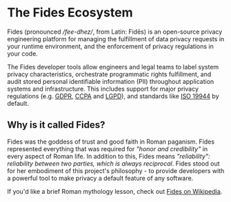 

# The Fides Ecosystem

Fides (pronounced */fee-dhez/*, from Latin: Fidēs) is an open-source privacy engineering platform for managing the fulfillment of data privacy requests in your runtime environment, and the enforcement of privacy regulations in your code.

The Fides developer tools allow engineers and legal teams to label system privacy characteristics, orchestrate programmatic rights fulfillment, and audit stored personal identifiable information (PII) throughout application systems and infrastructure. This includes support for major privacy regulations (e.g. [GDPR](https://ico.org.uk/for-organisations/guide-to-data-protection/guide-to-the-general-data-protection-regulation-gdpr/), [CCPA](https://ethyca.com/cpra-hub/) and [LGPD](https://iapp.org/news/a/the-new-brazilian-general-data-protection-law-a-detailed-analysis/)), and standards like [ISO 19944](https://www.iso.org/standard/79573.html) by default.


<KeyFeatWrap>
  <KeyFeat title="End-to-End Data Subject Request Automation" link="./dsr_quickstart/basic_setup"  description="When your organization receives a privacy request, Fides will automatically fulfill it according to the execution policies your legal and business owners have created. Fides orchestrates connections to both your owned databases and third-party systems to access, update, and delete sensitive data."/>
  <KeyFeat title="Privacy-as-Code" link="https://twitter.com/cillian"  description="Fides' extensible description language allows you to describe your datasets and code in human-readable manifest files. Create a consistent, versioned definition of your system's privacy characteristics and resources for use in your CI/CD pipeline, when processing privacy requests, or in the Fides UI."/>
  <KeyFeat title="Compliance-minded Data Mapping" link="https://twitter.com/cillian"   description="Export a data map of your connected databases and services, or run an audit of your resources to generate an Article 30-compliant Record of Processing Activities (RoPA)."/>
  <KeyFeat title="Comprehensive Privacy Standard Support" link="https://twitter.com/ethyca"   description="Fides' policy declarations efficiently describe the privacy behaviors of your system for major 
  regulations, including GDPR, CCPA, and LGPD, as well as major standards like ISO 19944."/>
</KeyFeatWrap>

<GetStartedWrap>
  <GetStarted title="DSR Automation" link="./dsr_quickstart/basic_setup"  description="According to all known laws of aviation"/>
  <GetStarted title="Data Mapping" link="https://twitter.com/cillian"  description="According to all known laws of aviation" />
  <GetStarted title="Managing Consent" link="https://twitter.com/cillian"   description="According to all known laws of aviation"/>
  <GetStarted title="DSR Automation Demo Project" link="/sample_project"   description="According to all known laws of aviation"/>
</GetStartedWrap>

## Why is it called Fides?

Fides was the goddess of trust and good faith in Roman paganism. Fides represented everything that was required for *"honor and credibility"* in every aspect of Roman life. In addition to this, Fides means *"reliability": reliability between two parties, which is always reciprocal*. Fides stood out for her embodiment of this project's philosophy - to provide developers with a powerful tool to make privacy a default feature of any software.

If you'd like a brief Roman mythology lesson, check out [Fides on Wikipedia](https://en.wikipedia.org/wiki/Fides_(deity)).



